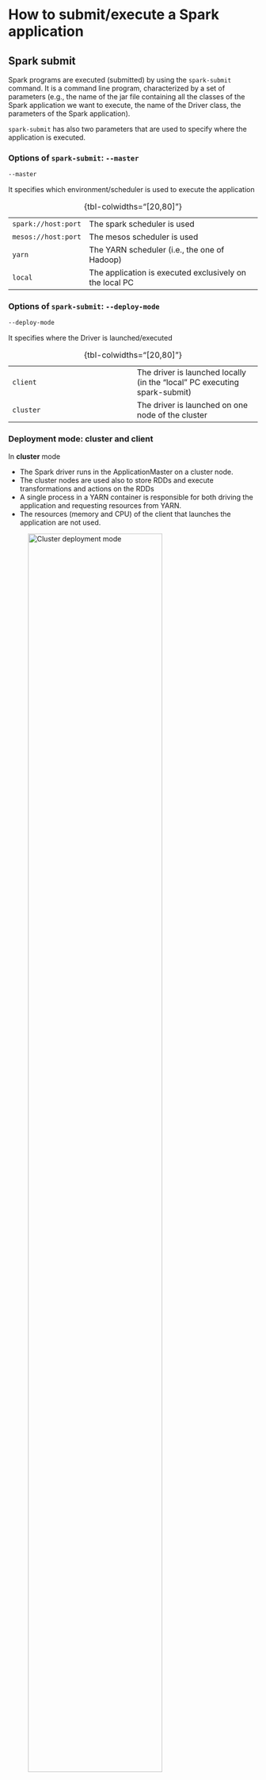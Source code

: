 # How to submit/execute a Spark application
## Spark submit
Spark programs are executed (submitted) by using the `spark-submit` command. It is a command line program, characterized by a set of parameters (e.g., the name of the jar file containing all the classes of the Spark application we want to execute, the name of the Driver class, the parameters of the Spark application).

`spark-submit` has also two parameters that are used to specify where the application is executed.

### Options of `spark-submit`: `--master`

```bash
--master
```

It specifies which environment/scheduler is used to execute the application

| | |
|---|---|
| `spark://host:port` | The spark scheduler is used |
| `mesos://host:port` | The mesos scheduler is used |
| `yarn` | The YARN scheduler (i.e., the one of Hadoop) |
| `local` | The application is executed exclusively on the local PC |
: {tbl-colwidths="[20,80]"}

### Options of `spark-submit`: `--deploy-mode`

```bash
--deploy-mode
```

It specifies where the Driver is launched/executed

| | |
|---|---|
| `client` | The driver is launched locally (in the "local" PC executing spark-submit) |
| `cluster` | The driver is launched on one node of the cluster |
: {tbl-colwidths="[20,80]"}

:::{.callout-tip}
### Deployment mode: cluster and client

In **cluster** mode

- The Spark driver runs in the ApplicationMaster on a cluster node.
- The cluster nodes are used also to store RDDs and execute transformations and actions on the RDDs
- A single process in a YARN container is responsible for both driving the application and requesting resources from YARN.
- The resources (memory and CPU) of the client that launches the application are not used.

![Cluster deployment mode](images/10_intro_spark/cluster_deployment_mode.png){width=80%}

In **client** mode

- The Spark driver runs on the host where the job is submitted (i.e., the resources of the client are used to execute the Driver)
- The cluster nodes are used to store RDDs and execute transformations and actions on the RDDs
- The ApplicationMaster is responsible only for requesting executor containers from YARN.

![Client deployment mode](images/10_intro_spark/client_deployment_mode.png){width=80%}
:::

### Setting the executors

`spark-submit` allows specifying the characteristics of the executors

| option | meaning | default value |
|---|---|---|
| `--num-executors` | The number of executors | 2 executors |
| `--executor-cores` | The number of cores per executor | 1 core |
| `--executor-memory` | Main memory per executor | 1 GB |

Notice that the maximum values of these parameters are limited by the configuration of the cluster.

### Setting the drivers

`spark-submit` allows specifying the characteristics of the driver

| option | meaning | default value |
|---|---|---|
| --driver-cores | The number of cores for the driver | 1 core |
| --driver-memory | Main memory for the driver | 1 GB |

Also the maximum values of these parameters are limited by the configuration of the cluster when the `--deploy-mode` is set to `cluster`.

### Execution examples

The following command submits a Spark application on a Hadoop cluster

```bash
spark-submit \ 
--deploy-mode cluster \
--master yarn MyApplication.py arguments
```

It executes/submits the application contained in `MyApplication.py`, and the application is executed on a Hadoop cluster based on the YARN scheduler. Notice that the Driver is executed in a node of cluster.

The following command submits a Spark application on a local PC

```bash
spark-submit \
--deploy-mode client \
--master local MyApplication.py arguments
```

It executes/submits the application contained in `MyApplication.py`. Notice that the application is completely executed on the local PC:

- Both Driver and Executors
- Hadoop is not needed in this case
- Only the Spark software is needed